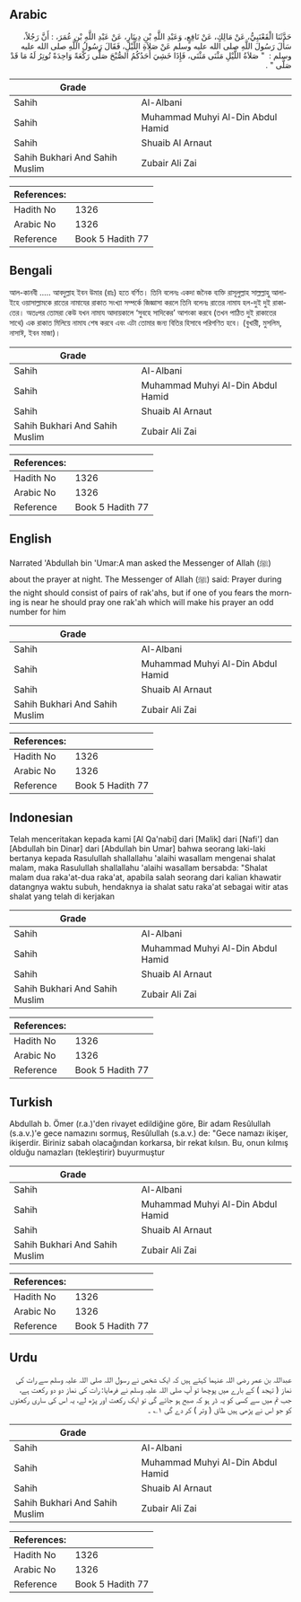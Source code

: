 ## Arabic


<div dir="rtl" lang="ar" style={{fontSize:'larger',backgroundColor:'#f8f9fa',padding:20}}>
حَدَّثَنَا الْقَعْنَبِيُّ، عَنْ مَالِكٍ، عَنْ نَافِعٍ، وَعَبْدِ اللَّهِ بْنِ دِينَارٍ، عَنْ عَبْدِ اللَّهِ بْنِ عُمَرَ، ‏:‏ أَنَّ رَجُلاً، سَأَلَ رَسُولَ اللَّهِ صلى الله عليه وسلم عَنْ صَلاَةِ اللَّيْلِ، فَقَالَ رَسُولُ اللَّهِ صلى الله عليه وسلم ‏:‏ ‏ "‏ صَلاَةُ اللَّيْلِ مَثْنَى مَثْنَى، فَإِذَا خَشِيَ أَحَدُكُمُ الصُّبْحَ صَلَّى رَكْعَةً وَاحِدَةً تُوتِرُ لَهُ مَا قَدْ صَلَّى ‏"‏ ‏.‏
</div>
<div style={{backgroundColor:'#f8f9fa',padding:20, marginBottom: 10}}><table> <thead> <tr> <th>Grade</th> <th></th> </tr> </thead> <tbody> <tr><td>Sahih</td><td>Al-Albani</td></tr><tr><td>Sahih</td><td>Muhammad Muhyi Al-Din Abdul Hamid</td></tr><tr><td>Sahih</td><td>Shuaib Al Arnaut</td></tr><tr><td>Sahih Bukhari And Sahih Muslim</td><td>Zubair Ali Zai</td></tr></tbody></table><table> <thead> <tr> <th>References:</th> <th></th> </tr> </thead> <tbody><tr><td>Hadith No</td><td>1326</td></tr><tr><td>Arabic No</td><td>1326</td></tr><tr><td>Reference</td><td>Book 5 Hadith 77</td></tr></tbody></table></div>

## Bengali


<div dir="ltr" lang="bn" style={{fontSize:'larger',backgroundColor:'#f8f9fa',padding:20}}>
আল-কানবী ..... আবদুল্লাহ ইবন উমার (রাঃ) হতে বর্ণিত। তিনি বলেনঃ একদা জনৈক ব্যক্তি রাসূলুল্লাহ সাল্লল্লাহু আলাইহে ওয়াসাল্লামকে রাতের নামাযের রাকাত সংখ্যা সম্পর্কে জিজ্ঞাসা করলে তিনি বলেনঃ রাতের নামায হল-দুই দুই রাকাতের। অতঃপর তোমরা কেউ যখন নামায আদায়কালে ‘সুবহে সাদিকের’ আশংকা করবে (তখন পাঠিত দুই রাকাতের সাথে) এক রাকাত মিলিয়ে নামায শেষ করবে এবং এটা তোমার জন্য বিতির হিসাবে পরিগণিত হবে। (বুখারী, মুসলিম, নাসাঈ, ইবন মাজা)।
</div>
<div style={{backgroundColor:'#f8f9fa',padding:20, marginBottom: 10}}><table> <thead> <tr> <th>Grade</th> <th></th> </tr> </thead> <tbody> <tr><td>Sahih</td><td>Al-Albani</td></tr><tr><td>Sahih</td><td>Muhammad Muhyi Al-Din Abdul Hamid</td></tr><tr><td>Sahih</td><td>Shuaib Al Arnaut</td></tr><tr><td>Sahih Bukhari And Sahih Muslim</td><td>Zubair Ali Zai</td></tr></tbody></table><table> <thead> <tr> <th>References:</th> <th></th> </tr> </thead> <tbody><tr><td>Hadith No</td><td>1326</td></tr><tr><td>Arabic No</td><td>1326</td></tr><tr><td>Reference</td><td>Book 5 Hadith 77</td></tr></tbody></table></div>

## English


<div dir="ltr" lang="en" style={{fontSize:'larger',backgroundColor:'#f8f9fa',padding:20}}>
Narrated 'Abdullah bin 'Umar:A man asked the Messenger of Allah (ﷺ) about the prayer at night. The Messenger of Allah (ﷺ) said: Prayer during the night should consist of pairs of rak'ahs, but if one of you fears the morning is near he should pray one rak'ah which will make his prayer an odd number for him
</div>
<div style={{backgroundColor:'#f8f9fa',padding:20, marginBottom: 10}}><table> <thead> <tr> <th>Grade</th> <th></th> </tr> </thead> <tbody> <tr><td>Sahih</td><td>Al-Albani</td></tr><tr><td>Sahih</td><td>Muhammad Muhyi Al-Din Abdul Hamid</td></tr><tr><td>Sahih</td><td>Shuaib Al Arnaut</td></tr><tr><td>Sahih Bukhari And Sahih Muslim</td><td>Zubair Ali Zai</td></tr></tbody></table><table> <thead> <tr> <th>References:</th> <th></th> </tr> </thead> <tbody><tr><td>Hadith No</td><td>1326</td></tr><tr><td>Arabic No</td><td>1326</td></tr><tr><td>Reference</td><td>Book 5 Hadith 77</td></tr></tbody></table></div>

## Indonesian


<div dir="ltr" lang="id" style={{fontSize:'larger',backgroundColor:'#f8f9fa',padding:20}}>
Telah menceritakan kepada kami [Al Qa'nabi] dari [Malik] dari [Nafi'] dan [Abdullah bin Dinar] dari [Abdullah bin Umar] bahwa seorang laki-laki bertanya kepada Rasulullah shallallahu 'alaihi wasallam mengenai shalat malam, maka Rasulullah shallallahu 'alaihi wasallam bersabda: "Shalat malam dua raka'at-dua raka'at, apabila salah seorang dari kalian khawatir datangnya waktu subuh, hendaknya ia shalat satu raka'at sebagai witir atas shalat yang telah di kerjakan
</div>
<div style={{backgroundColor:'#f8f9fa',padding:20, marginBottom: 10}}><table> <thead> <tr> <th>Grade</th> <th></th> </tr> </thead> <tbody> <tr><td>Sahih</td><td>Al-Albani</td></tr><tr><td>Sahih</td><td>Muhammad Muhyi Al-Din Abdul Hamid</td></tr><tr><td>Sahih</td><td>Shuaib Al Arnaut</td></tr><tr><td>Sahih Bukhari And Sahih Muslim</td><td>Zubair Ali Zai</td></tr></tbody></table><table> <thead> <tr> <th>References:</th> <th></th> </tr> </thead> <tbody><tr><td>Hadith No</td><td>1326</td></tr><tr><td>Arabic No</td><td>1326</td></tr><tr><td>Reference</td><td>Book 5 Hadith 77</td></tr></tbody></table></div>

## Turkish


<div dir="ltr" lang="tr" style={{fontSize:'larger',backgroundColor:'#f8f9fa',padding:20}}>
Abdullah b. Ömer (r.a.)'den rivayet edildiğine göre, Bir adam Resûlullah (s.a.v.)'e gece namazını sormuş, Resûlullah (s.a.v.) de: "Gece namazı ikişer, ikişerdir. Biriniz sabah olacağından korkarsa, bir rekat kılsın. Bu, onun kılmış olduğu namazları (tekleştirir) buyurmuştur
</div>
<div style={{backgroundColor:'#f8f9fa',padding:20, marginBottom: 10}}><table> <thead> <tr> <th>Grade</th> <th></th> </tr> </thead> <tbody> <tr><td>Sahih</td><td>Al-Albani</td></tr><tr><td>Sahih</td><td>Muhammad Muhyi Al-Din Abdul Hamid</td></tr><tr><td>Sahih</td><td>Shuaib Al Arnaut</td></tr><tr><td>Sahih Bukhari And Sahih Muslim</td><td>Zubair Ali Zai</td></tr></tbody></table><table> <thead> <tr> <th>References:</th> <th></th> </tr> </thead> <tbody><tr><td>Hadith No</td><td>1326</td></tr><tr><td>Arabic No</td><td>1326</td></tr><tr><td>Reference</td><td>Book 5 Hadith 77</td></tr></tbody></table></div>

## Urdu


<div dir="rtl" lang="ur" style={{fontSize:'larger',backgroundColor:'#f8f9fa',padding:20}}>
عبداللہ بن عمر رضی اللہ عنہما کہتے ہیں کہ ایک شخص نے رسول اللہ صلی اللہ علیہ وسلم سے رات کی نماز ( تہجد ) کے بارے میں پوچھا تو آپ صلی اللہ علیہ وسلم نے فرمایا: رات کی نماز دو دو رکعت ہے، جب تم میں سے کسی کو یہ ڈر ہو کہ صبح ہو جائے گی تو ایک رکعت اور پڑھ لے، یہ اس کی ساری رکعتوں کو جو اس نے پڑھی ہیں طاق ( وتر ) کر دے گی ۱؎ ۔
</div>
<div style={{backgroundColor:'#f8f9fa',padding:20, marginBottom: 10}}><table> <thead> <tr> <th>Grade</th> <th></th> </tr> </thead> <tbody> <tr><td>Sahih</td><td>Al-Albani</td></tr><tr><td>Sahih</td><td>Muhammad Muhyi Al-Din Abdul Hamid</td></tr><tr><td>Sahih</td><td>Shuaib Al Arnaut</td></tr><tr><td>Sahih Bukhari And Sahih Muslim</td><td>Zubair Ali Zai</td></tr></tbody></table><table> <thead> <tr> <th>References:</th> <th></th> </tr> </thead> <tbody><tr><td>Hadith No</td><td>1326</td></tr><tr><td>Arabic No</td><td>1326</td></tr><tr><td>Reference</td><td>Book 5 Hadith 77</td></tr></tbody></table></div>